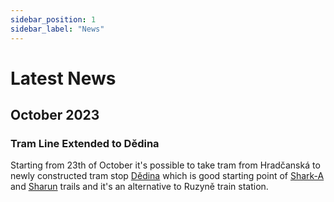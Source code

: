 ```yaml
---
sidebar_position: 1
sidebar_label: "News"
---
```


# Latest News

## October 2023

### Tram Line Extended to Dědina

Starting from 23th of October it's possible to take tram from Hradčanská to newly constructed tram stop
[Dědina](https://mapy.cz/turisticka?source=pubt&id=25793830&ds=1&x=14.3014555&y=50.0898164&z=17)
which is good starting point of [Shark-A](trails/prague/shark-a) and [Sharun](trails/prague/sharun) trails
and it's an alternative to Ruzyně train station.